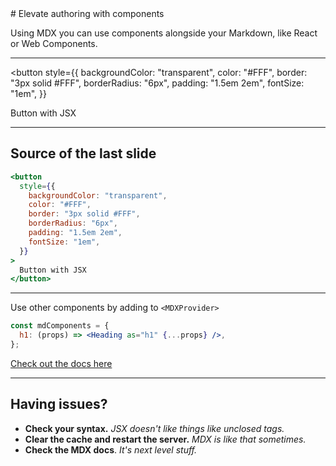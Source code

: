 <SlidePage>
# Elevate authoring with components

Using MDX you can use components alongside your Markdown, like React or Web Components.

---

<button
  style={{
    backgroundColor: "transparent",
    color: "#FFF",
    border: "3px solid #FFF",
    borderRadius: "6px",
    padding: "1.5em 2em",
    fontSize: "1em",
  }}
>
  Button with JSX
</button>

---

## Source of the last slide

```jsx
<button
  style={{
    backgroundColor: "transparent",
    color: "#FFF",
    border: "3px solid #FFF",
    borderRadius: "6px",
    padding: "1.5em 2em",
    fontSize: "1em",
  }}
>
  Button with JSX
</button>
```

---

Use other components by adding to `<MDXProvider>`

```jsx
const mdComponents = {
  h1: (props) => <Heading as="h1" {...props} />,
};
```

[Check out the docs here](https://mdxjs.com/getting-started#mdxprovider)

---

## Having issues?

- **Check your syntax.** _JSX doesn't like things like unclosed tags._
- **Clear the cache and restart the server.** _MDX is like that sometimes._
- **Check the MDX docs**. _It's next level stuff._

</SlidePage>
